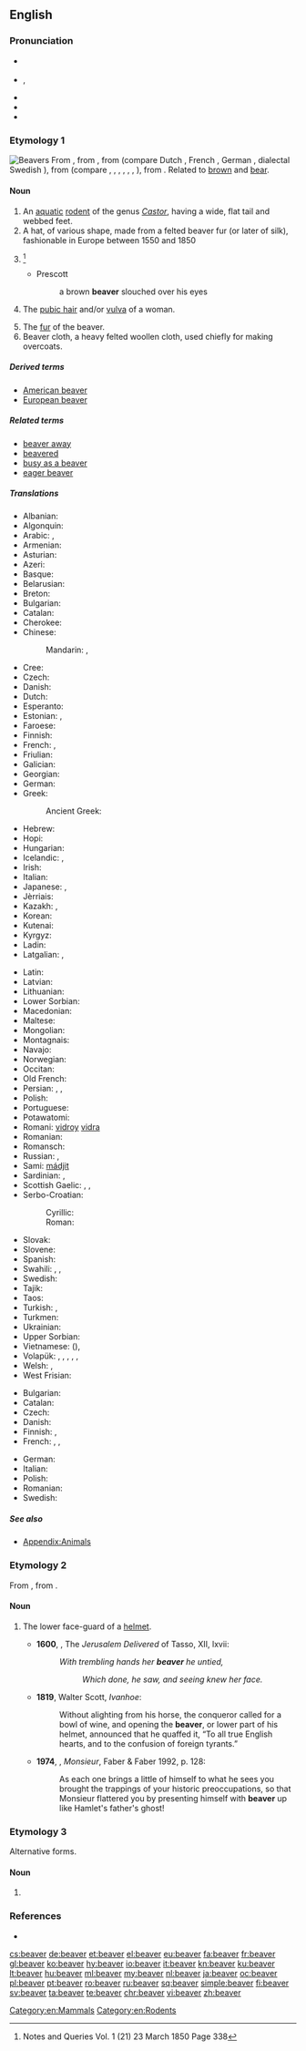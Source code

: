 ==English==
{{wikipedia}}
{{wikispecies|Castor}}
===Pronunciation===
* {{a|UK}} {{IPA|/ˈbiːvə(ɹ)/}}
* {{a|US}} {{enPR|bēʹvər}}, {{IPA|/ˈbiːvɚ/}}
* {{audio|en-us-beaver.ogg|Audio (US)}}
* {{rhymes|iːvə(ɹ)}}
* {{homophones|lang=en|Belvoir|bever}}

===Etymology 1===
[[Image:Biber-drawing.jpg|thumb|Beavers]]
From {{etyl|enm|en}} {{term|bever|lang=enm}}, from {{etyl|ang|en}} {{term|beofor||beaver|lang=ang}}, from {{etyl|gem-pro|en}} {{term/t|gem-pro|*bebruz||beaver}} (compare Dutch {{term|bever|lang=nl}}, French {{term|bièvre|lang=fr}}, German {{term|Biber|lang=de}}, dialectal Swedish {{term|bjur|lang=sv}}), from {{etyl|ine-pro|en}} {{term/t|ine-pro|*bʰébʰrus||beaver}} (compare {{etyl|cy|-}} {{term|befer|lang=cy}}, {{etyl|la|-}} {{term|fiber|lang=la}}, {{etyl|lt|-}} {{term|bẽbras|lang=lt}}, {{etyl|ru|-}} {{term|бобр||tr=bobr|lang=ru}}, {{etyl|ae|-}} {{term|||tr=bawra|lang=ae}}, {{term|||tr=bawri|lang=ae}} {{rfscript|ae}}, {{etyl|sa|-}} {{term|बभ्रु||tr=bábhru|mongoose; ichneumon|lang=sa}}), from {{etyl|ine-pro|en}} {{term/t|ine-pro|*bʰreu-||shining, brown}}. Related to [[brown]] and [[bear]].

====Noun====
{{en-noun|s|beaver}}

# An [[aquatic]] [[rodent]] of the genus ''[[Castor]]'', having a wide, flat tail and webbed feet.
# A hat, of various shape, made from a felted beaver fur (or later of silk), fashionable in Europe between 1550 and 1850
# {{non-gloss definition|A possibly different "beaver hat" is mentioned by Chaucer in both ''Canterbury Tales'' and ''Testament of Creeside'', and indeed much earlier in Normandy ''Chronicle of the Abbey of St Wandrille'' refers to a hat given before 833 as "quem vulgaris Bevurum".}}<ref>Notes and Queries Vol. 1 (21) 23 March 1850 Page 338</ref>
#* Prescott
#*: a brown '''beaver''' slouched over his eyes
# {{context|coarse|slang|lang=en}} The [[pubic hair]] and/or [[vulva]] of a woman.
# The [[fur]] of the beaver.
# Beaver cloth, a heavy felted woollen cloth, used chiefly for making overcoats.

=====Derived terms=====
* [[American beaver]]
* [[European beaver]]

=====Related terms=====
* [[beaver away]]
* [[beavered]]
* [[busy as a beaver]]
* [[eager beaver]]

=====Translations=====
{{trans-top|aquatic mammal}}
* Albanian: {{t|sq|kastori}}
* Algonquin: {{t|alq|amik}}
* Arabic: {{t|ar|سمور|m|tr=sammūr|sc=Arab}}, {{t|ar|قندس|m|tr=qundus|sc=Arab}}
* Armenian: {{t+|hy|կուղբ|tr=kuġb|sc=Armn}}
* Asturian: {{t|ast|castor|m}}
* Azeri: {{t+|az|qunduz}}
* Basque: {{t|eu|kastore}}
* Belarusian: {{t|be|бабёр|m|tr=babjór|sc=Cyrl}}
* Breton: {{t|br|avank eurazia}}
* Bulgarian: {{t+|bg|бобър|m|tr=bóbǎr}}
* Catalan: {{t+|ca|castor}}
* Cherokee: {{t|chr|ᏙᏯ|tr=doya}}
* Chinese:
*: Mandarin: {{t+|cmn|海狸|tr=hǎilí|sc=Hani}}, {{t+|cmn|河狸|tr=hélí|sc=Hani}}
* Cree: {{t|cr|amisk|sc=Cans}}
* Czech: {{t+|cs|bobr|m}}
* Danish: {{t|da|bæver}}
* Dutch: {{t+|nl|bever|m}}
* Esperanto: {{t|eo|kastoro}}
* Estonian: {{t+|et|kobras}}, {{qualifier|archaic}} {{t|et|piiber}}
* Faroese: {{t|fo|bævur|m}}
* Finnish: {{t+|fi|majava}}
* French: {{t+|fr|castor|m}}, {{t+|fr|bièvre|m}} {{qualifier|archaic}}
* Friulian: {{t|fur|castôr}}
* Galician: {{t|gl|castor}}
* Georgian: {{t|ka|თახვი|tr=t'axvi|sc=Geor}}
* German: {{t+|de|Biber|m}}
* Greek: {{t+|el|κάστορας|m|tr=kástoras}}
*: Ancient Greek: {{t|grc|κάστωρ|m|tr=kastōr|sc=polytonic}}
* Hebrew: {{t+|he|בונה|tr=boneh|sc=Hebr}}
* Hopi: {{t|hop|pahona}}
* Hungarian: {{t+|hu|hód}}
* Icelandic: {{t+|is|bjór|m}}, {{t|is|bifur|m}}
* Irish: {{t|ga|béabhar|m}}
* Italian: {{t+|it|castoro|m}}
* Japanese: {{t|ja|ビーバー|tr=bībā|sc=Jpan}}, {{t|ja|海狸|tr=かいり, kairi, うみだぬき, umidanuki|sc=Jpan}}
* Jèrriais: {{t|roa-jer|castor|m}}
* Kazakh: {{t|kk|құндыз|tr=qundız|sc=Cyrl}}, {{t|kk|қамшат|tr=qamşat|sc=Cyrl}}
* Korean: {{t+|ko|비버|tr=bibeo|sc=Hang}}
* Kutenai: {{t|kut|sina}}
* Kyrgyz: {{t|ky|кемчет|tr=kemçet|sc=Cyrl}}
* Ladin: {{t|lld|castour}}
* Latgalian: {{t|ltg|babrys|m}}, {{t|ltg|babrīne|f}}
{{trans-mid}}
* Latin: {{t|la|castor|m}} <!--do not put the scientific name here-->
* Latvian: {{t|lv|bebrs|m}}
* Lithuanian: {{t+|lt|bebras|m}}
* Lower Sorbian: {{t|dsb|bobr}}
* Macedonian: {{t|mk|дабар|m|tr=dábar|sc=Cyrl}}
* Maltese: {{t|mt|bijver|m}}
* Mongolian: {{t|mn|минж|tr=minž|sc=Cyrl}}
* Montagnais: {{t|moe|amishkᵘ}}
* Navajo: {{t|nv|chaaʼ}}
* Norwegian: {{t+|no|bever|m}}
* Occitan: {{t+|oc|vibre}}
* Old French: {{t|fro|bievre|m}}
* Persian: {{t|fa|سگ آبی|tr=sag-e âbi|sc=fa-Arab}}, {{t+|fa|بیدستر|tr=bidastar|sc=fa-Arab}}, {{t+|fa|ببر|tr=babar|sc=fa-Arab}} {{qualifier|archaic}}
* Polish: {{t+|pl|bóbr|m}}
* Portuguese: {{t+|pt|castor|m}}
* Potawatomi: {{t|pot|mek}}
* Romani: [[vidroy]] {{g|m}} [[vidra]] {{g|f}}
* Romanian: {{t+|ro|castor}}
* Romansch: {{t|rm|castur}}
* Russian: {{t+|ru|бобр|m|tr=bobr}}, {{t+|ru|бобёр|m|tr=bobjór|sc=Cyrl}}
* Sami: [[mádjit]]
* Sardinian: {{t|sc|castorru}}, {{t|sc|castoro}}
* Scottish Gaelic: {{t|gd|los-leathann|m}}, {{t|gd|biobhair|m}}, {{t|gd|beathadach|m}}
* Serbo-Croatian:
*: Cyrillic: {{t|sh|дабар|m|sc=Cyrl}}
*: Roman: {{t|sh|dabar|m}}
* Slovak: {{t|sk|bobor|m}}
* Slovene: {{t+|sl|bober|m}}
* Spanish: {{t+|es|castor|m}}
* Swahili: {{t|sw|panyabuku-maji}}, {{t|sw|biva}}, {{t|sw|fondosi}}
* Swedish: {{t+|sv|bäver}}
* Tajik: {{t|tg|қундуз|tr=qunduz|sc=Cyrl}}
* Taos: {{t|twf|p’óyona}}
* Turkish: {{t+|tr|kastor}}, {{t+|tr|kunduz}}
* Turkmen: {{t|tk|gunduz}}
* Ukrainian: {{t+|uk|бобер|m|tr=bobér}}
* Upper Sorbian: {{t|hsb|bobr}}
* Vietnamese: {{t|vi|hải ly}} ({{t|vi|海狸}}), {{t|vi|con hải ly}}
* Volapük: {{qualifier|♂♀}} {{t+|vo|biv}}, {{qualifier|♂}} {{t|vo|hibiv}}, {{qualifier|♀}} {{t|vo|jibiv}}, {{qualifier|♂♀ offspring}} {{t|vo|bivül}}, {{qualifier|♂ offspring}} {{t|vo|hibivül}}, {{qualifier|♀ offspring}} {{t|vo|jibivül}}
* Welsh: {{t+|cy|afanc}}, {{t|cy|llostlydan}}
* West Frisian: {{t|fy|bever}}
{{trans-bottom}}

{{trans-top|coarse slang: pubic hair/vulva of a woman}}
* Bulgarian: {{t|bg|катеричка|f}}
* Catalan: {{t|ca|conillet|m}}
* Czech: {{t+|cs|bobr|m}}
* Danish: {{t+|da|mis|c}}
* Finnish: {{t|fi|karvakolmio}}, {{t+|fi|vittu}}
* French: {{t+|fr|chatte|f}}, {{t+|fr|foufoune|f|alt=(fou)foune}}, {{t+|fr|minou|m}}
{{trans-mid}}
* German: {{t+|de|Bär}}
* Italian: {{t+|it|figa|f}}
* Polish: {{t+|pl|bóbr|m}}
* Romanian: {{t|ro|păsărică|f}}
* Swedish: {{t+|sv|mus|c}}
{{trans-bottom}}

=====See also=====
* [[Appendix:Animals]]

===Etymology 2===
From {{etyl|fro|en}} {{term|baviere|lang=fro||child's bib}}, from {{term|baver||to slaver|lang=fro}}.

====Noun====
{{en-noun}}

# {{context|now|_|historical|lang=en}} The lower face-guard of a [[helmet]].
#* '''1600''', {{w|Edward Fairfax}}, The ''Jerusalem Delivered'' of Tasso, XII, lxvii:
#*: ''With trembling hands her '''beaver''' he untied,''
#*:: ''Which done, he saw, and seeing knew her face.''
#* '''1819''', Walter Scott, ''Ivanhoe'':
#*: Without alighting from his horse, the conqueror called for a bowl of wine, and opening the '''beaver''', or lower part of his helmet, announced that he quaffed it, “To all true English hearts, and to the confusion of foreign tyrants.”
#* '''1974''', {{w|Lawrence Durrell}}, ''Monsieur'', Faber & Faber 1992, p. 128:
#*: As each one brings a little of himself to what he sees you brought the trappings of your historic preoccupations, so that Monsieur flattered you by presenting himself with '''beaver''' up like Hamlet's father's ghost!

===Etymology 3===
Alternative forms.

====Noun====
{{en-noun}}

# {{alternative form of|bever}}

===References===
{{Commons}}
<references/>
* {{R:Heraldry 1862}}

[[Category:en:Mammals]]
[[Category:en:Rodents]]

[[cs:beaver]]
[[de:beaver]]
[[et:beaver]]
[[el:beaver]]
[[eu:beaver]]
[[fa:beaver]]
[[fr:beaver]]
[[gl:beaver]]
[[ko:beaver]]
[[hy:beaver]]
[[io:beaver]]
[[it:beaver]]
[[kn:beaver]]
[[ku:beaver]]
[[lt:beaver]]
[[hu:beaver]]
[[ml:beaver]]
[[my:beaver]]
[[nl:beaver]]
[[ja:beaver]]
[[oc:beaver]]
[[pl:beaver]]
[[pt:beaver]]
[[ro:beaver]]
[[ru:beaver]]
[[sq:beaver]]
[[simple:beaver]]
[[fi:beaver]]
[[sv:beaver]]
[[ta:beaver]]
[[te:beaver]]
[[chr:beaver]]
[[vi:beaver]]
[[zh:beaver]]